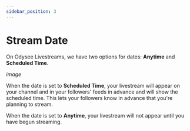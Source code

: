 ---
sidebar_position: 3
---

# Stream Date

On Odysee Livestreams, we have two options for dates: **Anytime** and **Scheduled Time**.

*image*

When the date is set to **Scheduled Time**, your livestream will appear on your channel and in your followers' feeds in advance and will show the scheduled time. This lets your followers know in advance that you're planning to stream.

When the date is set to **Anytime**, your livestream will not appear until you have begun streaming.